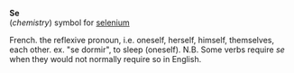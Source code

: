 '''Se'''<br>(''chemistry'') symbol for [[selenium]]

French. the reflexive pronoun, i.e. oneself, herself, himself, themselves, each other. ex. "se dormir", to sleep (oneself). N.B. Some verbs require ''se'' when they would not normally require so in English.